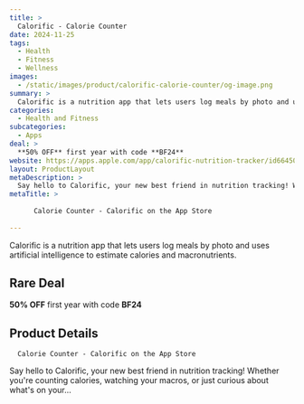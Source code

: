 ```yaml
---
title: >
  Calorific - Calorie Counter
date: 2024-11-25
tags:
  - Health
  - Fitness
  - Wellness
images:
  - /static/images/product/calorific-calorie-counter/og-image.png
summary: >
  Calorific is a nutrition app that lets users log meals by photo and uses artificial intelligence to estimate calories and macronutrients.
categories:
  - Health and Fitness
subcategories:
  - Apps
deal: >
  **50% OFF** first year with code **BF24**
website: https://apps.apple.com/app/calorific-nutrition-tracker/id6645043253?pt=118518712&ct=github&mt=8
layout: ProductLayout
metaDescription: >
  Say hello to Calorific, your new best friend in nutrition tracking! Whether you're counting calories, watching your macros, or just curious about what's on your…
metaTitle: >
  
      ‎Calorie Counter - Calorific on the App Store
    
---
```

Calorific is a nutrition app that lets users log meals by photo and uses artificial intelligence to estimate calories and macronutrients.

## Rare Deal

**50% OFF** first year with code **BF24**

## Product Details

      ‎Calorie Counter - Calorific on the App Store
    

Say hello to Calorific, your new best friend in nutrition tracking! Whether you're counting calories, watching your macros, or just curious about what's on your…
